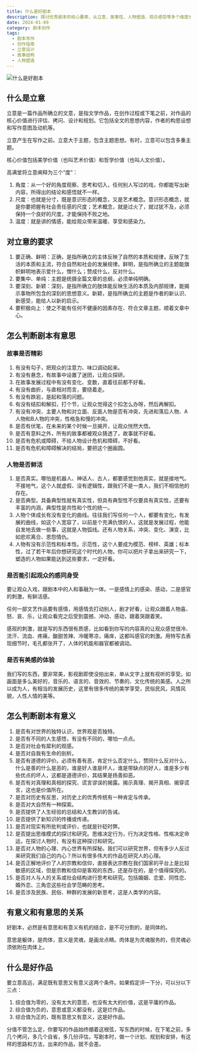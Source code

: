 ```yaml
---
title: 什么是好剧本
description: 探讨优秀剧本的核心要素，从立意、故事性、人物塑造、观众感受等多个维度分析好剧本的标准和创作要点
date: 2024-01-09
category: 剧本创作
tags:
  - 剧本写作
  - 创作指南
  - 立意设计
  - 故事结构
  - 人物塑造
---
```


![什么是好剧本](https://img.dava.cc/img/什么是好剧本.png)

## 什么是立意

立意是一篇作品所确立的文意，是指文学作品，在创作过程或下笔之前，对作品的核心价值进行评估、拷问、设计和规划。它包括全文的思想内容，作者的构思设想和写作意图及动机等。

立意产生在写作之前。立意大于主题，包含主题思想。有时，立意可以包含多重主题。

核心价值包括美学价值（也叫艺术价值）和哲学价值（也叫人文价值）。

高满堂将立意阐释为三个“度”：

1. 角度：从一个好的角度观察、思考和切入，任何别人写过的戏，你都能写出新内容，所得出的结论和感悟就不一样。
2. 尺度：也就是分寸，既是意识形态的概念，又是艺术概念。意识形态概念，就是你要把握有社会责任感的尺度；艺术概念，就是过火了，就过犹不及，必须保持一个良好的尺度，才能保持不败之地。
3. 温度：就是讲的情感，能给观众带来温暖、享受和感染力。

## 对立意的要求

1. 要正确、鲜明：正确，是指所确立的主体反映了自然的本质和规律，反映了生活的本质和主流，符合自然和社会的发展规律。鲜明，是指所确立的主题能旗帜鲜明地表示爱什么，憎什么；赞成什么，反对什么。
2. 要集中、单纯：主题是统摄全篇文章的总纲，必须单纯明确。
3. 要深刻、新颖：深刻，是指所确立的肢体能反映生活的本质及内部规律，能揭示事物所包含的深刻的思想意义。新颖，是指所确立的主题是作者的新认识、新感受，能给人以新的启示。
4. 要积极向上：使之不能有任何不健康的因素存在、符合文章主题，顺着文章中心。

## 怎么判断剧本有意思

### 故事是否精彩

1. 有没有勾子，把观众的注意力、味口调动起来。
2. 有没有悬念，有故事中设置了迷团，让观众探研。
3. 在故事发展过程中有没有变化、变数，直着往前都不好看。
4. 有没有曲折，与直相对而言，要绕着走。
5. 有没有跌宕，是起和落的问题。
6. 有没有结扣和解扣，打个节，让观众觉得这个扣怎么办呀，然后再解扣。
7. 有没有冲突、主要人物和对立面、反面人物是否有冲突，先进和落后人物、A人物和B人物的冲突，性格急和慢的冲突。
8. 是否有伏笔，在未来的某个时候一旦揭开，让观众恍然大悟。
9. 是否有意料之外，所有的故事都被观众猜透了，故事就不好看。
10. 是否有危机或障碍，不给人物设计危机和障碍，不好看。
11. 是否有危机和障碍解决的结局，要把这个圈画圆。

### 人物是否鲜活

1. 是否真实。哪怕是机器人、神话人、古人，都要感觉到他真实，就是接地气。不接地气，这个人就虚假、没有逻辑性，跟我们不是一类人，我们不相信他的存在。
2. 是否典型。具备典型性就有真实性，但具有典型性不仅要具有真实性，还要有丰富的内涵，典型性是共性和个性的统一。
3. 人物个体成长有没有变化的曲线。往往我们写任何一个人，都要有变化，有发展的曲线，如这个人宽容了，以前是个充满仇恨的人，这就是发展过程，他能自发地去做一些事，这就是人物弧线。还有人物关系，冲突、变化、演变，比如悲欢离合、恩怨情仇。
4. 人物有没有示范性和标本性。示范性，这个人要成为模范、榜样、英雄；标本性，过了若干年后你想研究这个时代的人物，你可以把片子拿出来研究一下，塑造的人物如果能达到这些要求，一定好看。

### 是否能引起观众的感同身受

要让观众入戏，跟剧本中的人和事融为一体。一是感情上的感染、感动，二是感官的刺激，有鲜活感。

任何一部文艺作品要有感情，用感情去打动别人，剧才好看，让观众跟着人物喜、怒、哀、乐，让观众看完之后受到震撼、冲动、感动，跟着哭跟着笑。

感观的刺激，就是写的东西很有质感，比如看到你写的内容真的让观众感觉很冷、流汗、流血、疼痛，酸甜苦辣、冷暖寒凉，痛痒，这都叫感官的刺激。用特写去表现细节时，毛孔都张开了，人体的机能和器官都被调动。

### 是否有美感的体验

我们写的东西，要非常美，影视剧即使没拍出来，单从文字上就有视听的享受。如画面是多么美好的，音乐的、语言的、音效的、节奏的、文化传统的美感。人之所以成为人，有相当的发展历史，这里有很多传统的美学享受，民俗民风，风情风貌，人性人情的美等。

## 怎么判断剧本有意义

1. 是否有对世界的独特认识，世界观是否独特。
2. 是否有不同的人生感悟，有没有不同的，哪怕一点点。
3. 是否对社会有犀利的观感。
4. 是否对自我有生命的剖析。
5. 是否有道德的评价。必须有善有恶，肯定什么否定什么，赞同什么反对什么，什么是善的什么是恶的，谁是好人谁是坏人，谁是带缺点的好人，谁是多少有些优点的坏人，这都是道德评价，其结果是扬善抑恶。
6. 是否有对真理和真相的探究、谎言谬误的揭露。揭示真理、揭开真相、揭穿谎言，这也是价值所在。
7. 是否对历史有反思，对历史上的优秀传统有一种肯定与传承。
8. 是否对大自然有一种探索。
9. 是否提供了人生经验的总结和人生教训的告诫。
10. 是否提供了新知识的传播或传递。
11. 是否对现实有所批判或评价，也就是针砭时弊。
12. 是否提出思维模式的探讨和研究。思维决定行为，行为决定性格、性格决定命运，在探讨人物时，有没有这种探讨和研究。
13. 是否对人物的心理、内心世界有所探秘。我们可以研究世界，但有多少人反过来研究我们自己的内心？所以有很多伟大的作品在研究人的心理。
14. 是否正解地评价了人的宗教和信仰，直接表达宗教在我们国家的平台上是比较敏感的区域，但是宗教和信仰是客观的东西，还是存在的，是个值得探究的。
15. 是否对人与人的关系或社会结构进行思考和研究。包括婚姻、恋爱、同性恋、婚外恋、三角恋这些社会学范畴的思考。
16. 是否涉及民族、民俗、种群的发展的新思考，这是人类学的内容。

## 有意义和有意思的关系

好剧本，必然是有意思和有意义有机的结合，是不可分割的，是同体的。

意思是躯体，是肉体，意义是灵魂，是画龙点睛。肉体是为灵魂服务的，但灵魂必须依附在肉体上。

## 什么是好作品

要立意高远，满足既有意思又有意义这两个条件。如果假定评一下分，可以分以下三点：

1. 综合值为零的，没有太大的意思，也没有太大的价值，这是平庸的作品。
2. 综合值为负的，意思或意义都没有，这是烂作品。
3. 综合值为正的，既有意思又有意义，这是好作品。

分值不管怎么定，你要写的作品始终绷着这根弦，写东西的时候，在下笔之前，多几个拷问，多几个自省，多几份评估，写剧本时，做一个计划、规划和安排，有这样的思路和方法，出来的作品，就不会差。